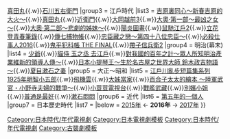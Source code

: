 {{Navbox
|name = 2016年日本時代電視劇
|title = [[日本劇集列表 (2016年)|2016年日本時代電視劇]]
|state = collapsed
|group1 = 平安時代
|list1 = 
|group2 = 戰國·安土桃山時代
|list2 = [[信長燃燒]]{{.w}}[[真田丸 (大河劇)|真田丸]]{{.w}}[[石川五右衛門 (電視劇)|石川五右衛門]]
|group3 = 江戶時代
|list3 = [[吉原裏同心|吉原裏同心～新春吉原的大火～]]{{.w}}[[真田丸 (大河劇)|真田丸]]{{.w}}[[近衛門]]{{.w}}[[大岡越前|大岡越前3]]{{.w}}[[大奧 (富士電視劇)|大奧·第一部～最凶之女～]]{{.w}}[[大奧 (富士電視劇)|大奧·第二部～悲劇的姊妹～]]{{.w}}[[陽炎圖畫]]{{.w}}[[鼠馳江戶|鼠馳江戶2]]{{.w}}[[立花登青春筆錄]]{{.w}}[[傳七捕物帳]]{{.w}}[[忠臣藏之戀～第四十八位忠臣〜]]{{.w}}[[必殺仕事人2016]]{{.w}}[[鬼平犯科帳 THE FINAL]]{{.w}}[[帶子信兵衛|帶子信兵衛2]]
|group4 = 明治(幕末)
|list4 = [[少爺 (2016年電視劇)|少爺]]{{.w}}[[貓侍|貓侍 玉之丞 去江戶]]{{.w}}[[對我國的百年之計～眾人所知明治產業維新的領導人傳～]]{{.w}}[[日本小提琴王～生於名古屋之世界大師　鈴木政吉物語～]]{{.w}}[[夏目漱石之妻]]
|group5 = 大正～昭和
|list5 = [[江戶川亂步短篇集系列 1925年明智小五郎]]{{.w}}[[飛機雲 (荒井由實專輯)|飛機雲]]{{.w}}[[大姊當家]]{{.w}}[[百合子太太的繪本 ～陸軍武官・小野寺夫婦的戰爭～]]{{.w}}[[小荳荳電視台]]{{.w}}[[戰艦武藏]]{{.w}}[[別嬪小姐]]{{.w}}[[普通是最好]]{{.w}}[[漱石悶悶]]
|group6 = 近代
|list6 = [[第五年的一個人]]
|group7 = 日本歷史時代
|list7 = 
|below = [[Template:2015年日本時代電視劇|2015年]] ← '''2016年''' → [[Template:2017年日本時代電視劇|2017年]]
}}<includeonly>[[Category:日本時代/年代電視劇]]</includeonly><noinclude>[[Category:日本電視劇模板]][[Category:日本時代/年代電視劇]][[Category:古裝劇模板]]</noinclude>